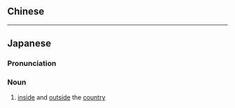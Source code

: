 ==Chinese==
{{zh-see|國內外}}

----

==Japanese==
{{ja-kanjitab|こく|ない|がい|yomi=o}}

===Pronunciation===
{{ja-pron|こくないがい|y=o}}

===Noun===
{{ja-noun|こくないがい}}

# [[inside]] and [[outside]] the [[country]]
#: {{ja-usex|'''国内外'''のニュース|'''こくないがい''' の ニュース|news from '''both within and outside the country'''}}